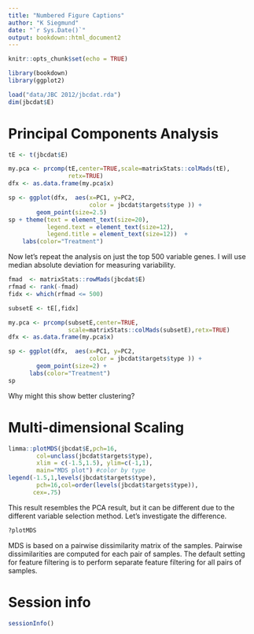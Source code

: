 ```yaml
---
title: "Numbered Figure Captions"
author: "K Siegmund"
date: "`r Sys.Date()`"
output: bookdown::html_document2
---
```


```r
knitr::opts_chunk$set(echo = TRUE)
```

```r
library(bookdown)
library(ggplot2)
```

```r
load("data/JBC 2012/jbcdat.rda")
dim(jbcdat$E)
```

# Principal Components Analysis

```r
tE <- t(jbcdat$E)

my.pca <- prcomp(tE,center=TRUE,scale=matrixStats::colMads(tE),
                 retx=TRUE)
dfx <- as.data.frame(my.pca$x)

sp <- ggplot(dfx,  aes(x=PC1, y=PC2, 
                       color = jbcdat$targets$type )) + 
        geom_point(size=2.5) 
sp + theme(text = element_text(size=20),
           legend.text = element_text(size=12),
           legend.title = element_text(size=12))  + 
    labs(color="Treatment")
```

Now let's repeat the analysis on just the top 500 variable genes. I will use median absolute deviation for measuring variability.

```r
fmad  <- matrixStats::rowMads(jbcdat$E)
rfmad <- rank(-fmad)
fidx <- which(rfmad <= 500)

subsetE <- tE[,fidx]

my.pca <- prcomp(subsetE,center=TRUE,
                 scale=matrixStats::colMads(subsetE),retx=TRUE)
dfx <- as.data.frame(my.pca$x)

sp <- ggplot(dfx,  aes(x=PC1, y=PC2, 
                       color = jbcdat$targets$type )) + 
        geom_point(size=2) + 
      labs(color="Treatment")
sp
```

Why might this show better clustering?

# Multi-dimensional Scaling

```r
limma::plotMDS(jbcdat$E,pch=16,
        col=unclass(jbcdat$targets$type),
        xlim = c(-1.5,1.5), ylim=c(-1,1),
        main="MDS plot") #color by type
legend(-1.5,1,levels(jbcdat$targets$type),
        pch=16,col=order(levels(jbcdat$targets$type)),
       cex=.75)
```

This result resembles the PCA result, but it can be different due to the different variable selection method. Let's investigate the difference.

```r
?plotMDS
```

MDS is based on a pairwise dissimilarity matrix of the samples. Pairwise dissimilarities are computed for each pair of samples. The default setting for feature filtering is to perform separate feature filtering for all pairs of samples.

# Session info

```r
sessionInfo()
```

